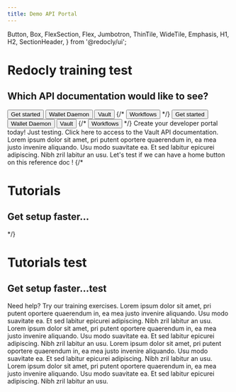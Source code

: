 ```yaml
---
title: Demo API Portal
---
```



  Button,
  Box,
  FlexSection,
  Flex,
  Jumbotron,
  ThinTile,
  WideTile,
  Emphasis,
  H1,
  H2,
  SectionHeader,
} from '@redocly/ui';




<Jumbotron>
  <NavBar location={props.location} standalone={false} />
  <H1>Redocly training test</H1>
  <H2>Which API documentation would like to see?</H2>
  <Flex p={20} justifyContent="center">
    <Button inversed transparent large to="developer-portal/index.md">
      Get started
    </Button>
    <Button inversed large to="https://horrible-seahorse-97.redoc.ly/">
      Wallet Daemon
    </Button>
    <Button inversed large to="https://vault-ledger-test.redoc.ly/">
      Vault
    </Button>
    {/* <Button inversed transparent large>
      Workflows
    </Button> */}
  </Flex>
  <Flex p={20} justifyContent="center">
    <Button inversed transparent large to="developer-portal/index.md">
      Get started
    </Button>
    <Button inversed large to="https://horrible-seahorse-97.redoc.ly/">
      Wallet Daemon
    </Button>
    <Button inversed large to="https://vault-ledger-test.redoc.ly/">
      Vault
    </Button>
    {/* <Button inversed transparent large>
      Workflows
    </Button> */}
  </Flex>
</Jumbotron>



<Box my={25}>
  <SectionHeader>
    Create your <Emphasis> developer portal </Emphasis> today!
  </SectionHeader>
  <FlexSection justifyContent="space-around" flexWrap="wrap">
    <ThinTile to="https://vault-ledger-test.redoc.ly/" icon={icon1test} header="Vault API">
        Just testing. Click here to access to the Vault API documentation.
    </ThinTile>
    <ThinTile to="https://horrible-seahorse-97.redoc.ly/" icon={launchFastIcontest} header="Wallet Daemon">
        Lorem ipsum dolor sit amet, pri putent oportere quaerendum in, ea mea justo invenire
        aliquando. Usu modo suavitate ea. Et sed labitur epicurei adipiscing. Nibh zril labitur
        an usu.
    </ThinTile>
    <ThinTile to="https://weak-owl-77.redoc.ly/" icon={icon3} header="Paul's API">
        Let's test if we can have a home button on this reference doc !
    </ThinTile>
  </FlexSection>
  {/* <Jumbotron parallaxEffect bgImage={icon1}>
    <H1>Tutorials</H1>
    <H2>Get setup faster...</H2>
  </Jumbotron> */}

<Jumbotron parallaxEffect bgImage={frame389}>
  <H1>Tutorials test</H1>
  <H2>Get setup faster...test</H2>
</Jumbotron>

  <SectionHeader>
    <Emphasis>Need help? </Emphasis>
    Try our training exercises.
  </SectionHeader>
  <FlexSection justifyContent="space-around" flexWrap="wrap">
    <WideTile to="developer-portal/index.md" header="Rock">
        Lorem ipsum dolor sit amet, pri putent oportere quaerendum in, ea mea justo invenire
        aliquando. Usu modo suavitate ea. Et sed labitur epicurei adipiscing. Nibh zril labitur
        an usu.
    </WideTile>
    <WideTile to="developer-portal/index.md" header="Paper">
        Lorem ipsum dolor sit amet, pri putent oportere quaerendum in, ea mea justo invenire
        aliquando. Usu modo suavitate ea. Et sed labitur epicurei adipiscing. Nibh zril labitur
        an usu.
    </WideTile>
    <WideTile to="developer-portal/index.md" header="Scissors">
        Lorem ipsum dolor sit amet, pri putent oportere quaerendum in, ea mea justo invenire
        aliquando. Usu modo suavitate ea. Et sed labitur epicurei adipiscing. Nibh zril labitur
        an usu.
    </WideTile>
    <WideTile to="developer-portal/index.md" header="Go">
        Lorem ipsum dolor sit amet, pri putent oportere quaerendum in, ea mea justo invenire
        aliquando. Usu modo suavitate ea. Et sed labitur epicurei adipiscing. Nibh zril labitur
        an usu.
    </WideTile>
  </FlexSection>
</Box>

